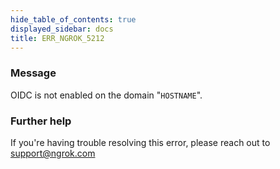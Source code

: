 ```yaml
---
hide_table_of_contents: true
displayed_sidebar: docs
title: ERR_NGROK_5212
---
```


### Message

OIDC is not enabled on the domain "`HOSTNAME`".

### Further help

If you're having trouble resolving this error, please reach out to [support@ngrok.com](mailto:support@ngrok.com?subject=Help%20with%20ERR_NGROK_5212)

